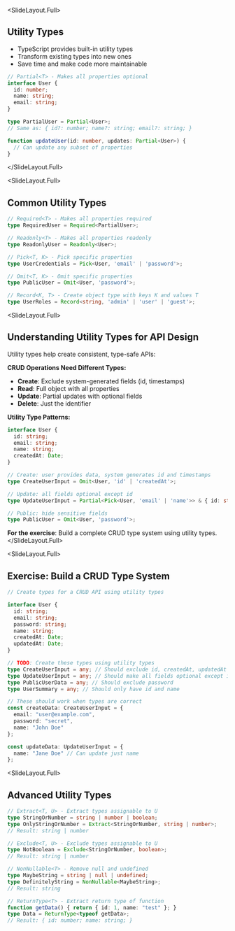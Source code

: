 
<SlideLayout.Full>
## Utility Types

- TypeScript provides built-in utility types
- Transform existing types into new ones
- Save time and make code more maintainable

```typescript
// Partial<T> - Makes all properties optional
interface User {
  id: number;
  name: string;
  email: string;
}

type PartialUser = Partial<User>;
// Same as: { id?: number; name?: string; email?: string; }

function updateUser(id: number, updates: Partial<User>) {
  // Can update any subset of properties
}
```
</SlideLayout.Full>

<SlideLayout.Full>
## Common Utility Types
<CodeDisplay >
  <File name="example.typescript">
    
```typescript
// Required<T> - Makes all properties required
type RequiredUser = Required<PartialUser>;

// Readonly<T> - Makes all properties readonly
type ReadonlyUser = Readonly<User>;

// Pick<T, K> - Pick specific properties
type UserCredentials = Pick<User, 'email' | 'password'>;

// Omit<T, K> - Omit specific properties
type PublicUser = Omit<User, 'password'>;

// Record<K, T> - Create object type with keys K and values T
type UserRoles = Record<string, 'admin' | 'user' | 'guest'>;
```
    
  </File>
</CodeDisplay>
</SlideLayout.Full>

<SlideLayout.Full>
## Understanding Utility Types for API Design

Utility types help create consistent, type-safe APIs:

**CRUD Operations Need Different Types:**
- **Create**: Exclude system-generated fields (id, timestamps)
- **Read**: Full object with all properties
- **Update**: Partial updates with optional fields
- **Delete**: Just the identifier

**Utility Type Patterns:**
```typescript
interface User {
  id: string;
  email: string;
  name: string;
  createdAt: Date;
}

// Create: user provides data, system generates id and timestamps
type CreateUserInput = Omit<User, 'id' | 'createdAt'>;

// Update: all fields optional except id
type UpdateUserInput = Partial<Pick<User, 'email' | 'name'>> & { id: string };

// Public: hide sensitive fields
type PublicUser = Omit<User, 'password'>;
```

**For the exercise**: Build a complete CRUD type system using utility types.
</SlideLayout.Full>

<SlideLayout.Full>
## Exercise: Build a CRUD Type System
<CodeDisplay >
  <File name="example.typescript">
    
```typescript
// Create types for a CRUD API using utility types

interface User {
  id: string;
  email: string;
  password: string;
  name: string;
  createdAt: Date;
  updatedAt: Date;
}

// TODO: Create these types using utility types
type CreateUserInput = any; // Should exclude id, createdAt, updatedAt
type UpdateUserInput = any; // Should make all fields optional except id
type PublicUserData = any; // Should exclude password
type UserSummary = any; // Should only have id and name

// These should work when types are correct
const createData: CreateUserInput = {
  email: "user@example.com",
  password: "secret",
  name: "John Doe"
};

const updateData: UpdateUserInput = {
  name: "Jane Doe" // Can update just name
};
```
    
  </File>
</CodeDisplay>
</SlideLayout.Full>

<SlideLayout.Full>
## Advanced Utility Types
<CodeDisplay >
  <File name="example.typescript">
    
```typescript
// Extract<T, U> - Extract types assignable to U
type StringOrNumber = string | number | boolean;
type OnlyStringOrNumber = Extract<StringOrNumber, string | number>;
// Result: string | number

// Exclude<T, U> - Exclude types assignable to U
type NotBoolean = Exclude<StringOrNumber, boolean>;
// Result: string | number

// NonNullable<T> - Remove null and undefined
type MaybeString = string | null | undefined;
type DefinitelyString = NonNullable<MaybeString>;
// Result: string

// ReturnType<T> - Extract return type of function
function getData() { return { id: 1, name: "test" }; }
type Data = ReturnType<typeof getData>;
// Result: { id: number; name: string; }
```
    
  </File>
</CodeDisplay>
</SlideLayout.Full>